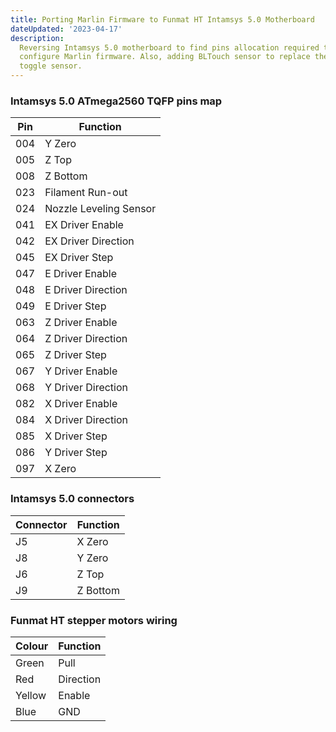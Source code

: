 ```yaml
---
title: Porting Marlin Firmware to Funmat HT Intamsys 5.0 Motherboard
dateUpdated: '2023-04-17'
description:
  Reversing Intamsys 5.0 motherboard to find pins allocation required to
  configure Marlin firmware. Also, adding BLTouch sensor to replace the built-in
  toggle sensor.
---
```


### Intamsys 5.0 ATmega2560 TQFP pins map

| Pin | Function               |
| --- | ---------------------- |
| 004 | Y Zero                 |
| 005 | Z Top                  |
| 008 | Z Bottom               |
| 023 | Filament Run-out       |
| 024 | Nozzle Leveling Sensor |
| 041 | EX Driver Enable       |
| 042 | EX Driver Direction    |
| 045 | EX Driver Step         |
| 047 | E Driver Enable        |
| 048 | E Driver Direction     |
| 049 | E Driver Step          |
| 063 | Z Driver Enable        |
| 064 | Z Driver Direction     |
| 065 | Z Driver Step          |
| 067 | Y Driver Enable        |
| 068 | Y Driver Direction     |
| 082 | X Driver Enable        |
| 084 | X Driver Direction     |
| 085 | X Driver Step          |
| 086 | Y Driver Step          |
| 097 | X Zero                 |

### Intamsys 5.0 connectors

| Connector | Function |
| --------- | -------- |
| J5        | X Zero   |
| J8        | Y Zero   |
| J6        | Z Top    |
| J9        | Z Bottom |

### Funmat HT stepper motors wiring

| Colour | Function  |
| ------ | --------- |
| Green  | Pull      |
| Red    | Direction |
| Yellow | Enable    |
| Blue   | GND       |
